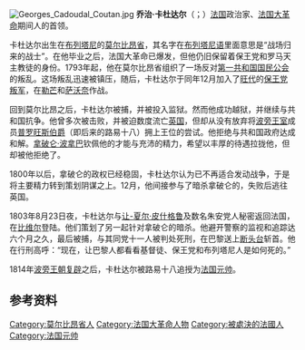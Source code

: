 {{noteTA
|1=zh-tw:利曼;zh-cn:勒芒;
|2=zh-cn:乔治;zh-tw:喬治;zh-hk:佐治;
}}
[[File:Georges_Cadoudal_Coutan.jpg|thumb]]
'''乔治·卡杜达尔'''（{{lang-fr|Georges Cadoudal}}；{{bd|1771年|1月1日|1804年|6月25日|catIdx=C}}）[[法国|法国]]政治家、[[法国大革命|法国大革命]]期间{{link-en|朱安党|Chouannerie}}人的首领。

卡杜达尔出生在[[布列塔尼|布列塔尼]]的[[莫尔比昂省|莫尔比昂省]]，其名字在[[布列塔尼语|布列塔尼语]]里面意思是“战场归来的战士”。在他毕业之后，法国大革命已爆发，但他仍旧保留着保王党和罗马天主教徒的身份。1793年起，他在莫尔比昂省组织了一场反对[[法兰西第一共和国|第一共和国]][[国民公会|国民公会]]的叛乱。这场叛乱迅速被镇压，随后，卡杜达尔于同年12月加入了[[旺代|旺代]]的[[旺代战争|保王党叛军]]，在[[勒芒|勒芒]]和[[萨沃奈|萨沃奈]]作战。

回到莫尔比昂之后，卡杜达尔被捕，并被投入监狱。然而他成功越狱，并继续与共和国抗争。他曾多次被击败，并被迫数度流亡[[英国|英国]]，但却从没有放弃将[[波旁王室|波旁王室]]成员[[路易十八|普罗旺斯伯爵]]（即后来的路易十八）拥上王位的尝试。他拒绝与共和国政府达成和解。[[拿破仑·波拿巴|拿破仑·波拿巴]]钦佩他的才能与充沛的精力，希望以丰厚的待遇拉拢他，但却被他拒绝了。

1800年以后，拿破仑的政权已经稳固，卡杜达尔认为已不再适合发动战争，于是将主要精力转到策划阴谋之上。12月，他间接参与了暗杀拿破仑的{{link-en|圣尼凯斯街爆炸案|Plot of the rue Saint-Nicaise}}，失败后逃往英国。

1803年8月23日夜，卡杜达尔与[[让-夏尔·皮什格鲁|让-夏尔·皮什格鲁]]及数名朱安党人秘密返回法国，在[[比维尔|比维尔]]登陆。他们策划了另一起针对拿破仑的暗杀。他避开警察的监视和追踪达六个月之久，最后被捕，与其同党十一人被判处死刑，在巴黎送上[[断头台|断头台]]斩首。他在行刑高呼：“现在，让巴黎人都看看基督徒、保王党和布列塔尼人是如何死的。”

1814年[[波旁复辟|波旁王朝复辟]]之后，卡杜达尔被路易十八追授为[[法国元帅|法国元帅]]。
==参考资料==
{{1911}}

{{Authority control}}
{{DEFAULTSORT:Cadoudal, Georges}}
[[Category:莫尔比昂省人|Category:莫尔比昂省人]]
[[Category:法国大革命人物|Category:法国大革命人物]]
[[Category:被處決的法國人|Category:被處決的法國人]]
[[Category:法国元帅|Category:法国元帅]]